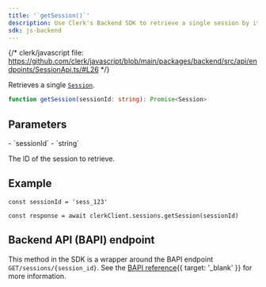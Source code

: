 ```yaml
---
title: '`getSession()`'
description: Use Clerk's Backend SDK to retrieve a single session by its ID.
sdk: js-backend
---
```


{/* clerk/javascript file: https://github.com/clerk/javascript/blob/main/packages/backend/src/api/endpoints/SessionApi.ts/#L26 */}

Retrieves a single [`Session`](/docs/references/backend/types/backend-session).

```ts
function getSession(sessionId: string): Promise<Session>
```

## Parameters

<Properties>
  - `sessionId`
  - `string`

  The ID of the session to retrieve.
</Properties>

## Example

<Include src="_partials/backend/usage" />

```tsx
const sessionId = 'sess_123'

const response = await clerkClient.sessions.getSession(sessionId)
```

## Backend API (BAPI) endpoint

This method in the SDK is a wrapper around the BAPI endpoint `GET/sessions/{session_id}`. See the [BAPI reference](/docs/reference/backend-api/tag/sessions/get/sessions/{session_id}){{ target: '_blank' }} for more information.
